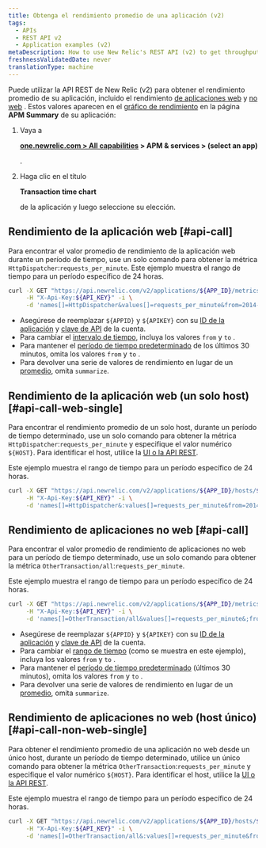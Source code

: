 ```yaml
---
title: Obtenga el rendimiento promedio de una aplicación (v2)
tags:
  - APIs
  - REST API v2
  - Application examples (v2)
metaDescription: How to use New Relic's REST API (v2) to get throughput values (similar to the Throughput chart on your APM Summary page) for web or non-web apps.
freshnessValidatedDate: never
translationType: machine
---
```


Puede utilizar la API REST de New Relic (v2) para obtener el rendimiento promedio de su aplicación, incluido el rendimiento [de aplicaciones web](/docs/using-new-relic/welcome-new-relic/getting-started/glossary#transaction) y [no web](/docs/using-new-relic/welcome-new-relic/getting-started/glossary#non-web-transaction) . Estos valores aparecen en el [gráfico de rendimiento](/docs/apm/applications-menu/monitoring/apm-overview-page-view-transaction-apdex-usage-data#overview_charts) en la página <DNT>**APM Summary**</DNT> de su aplicación:

1. Vaya a

   <DNT>**[one.newrelic.com > All capabilities](https://one.newrelic.com/all-capabilities) > APM & services > (select an app)**</DNT>

   .

2. Haga clic en el título

   <DNT>**Transaction time chart**</DNT>

   de la aplicación y luego seleccione su elección.

## Rendimiento de la aplicación web [#api-call]

Para encontrar el valor promedio de rendimiento de la aplicación web durante un período de tiempo, use un solo comando para obtener la métrica `HttpDispatcher`:`requests_per_minute`. Este ejemplo muestra el rango de tiempo para un período específico de 24 horas.

```bash
curl -X GET "https://api.newrelic.com/v2/applications/${APP_ID}/metrics/data.json" \
     -H "X-Api-Key:${API_KEY}" -i \
     -d 'names[]=HttpDispatcher&values[]=requests_per_minute&from=2014-02-21T23:59:00+00:00&to=2014-02-22T23:59:00+00:00&summarize=true'
```

* Asegúrese de reemplazar `${APPID}` y `${APIKEY}` con su [ID de la aplicación](/docs/apm/apis/requirements/identification-code) y [clave de API](/docs/apis/rest-api-v2/requirements/rest-api-key) de la cuenta.
* Para cambiar el [intervalo de tiempo](/docs/apm/apis/requirements/extracting-metric-data), incluya los valores `from` y `to` .
* Para mantener el [período de tiempo predeterminado](/docs/apm/apis/api-v2-examples/specifying-time-range-api-v2) de los últimos 30 minutos, omita los valores `from` y `to` .
* Para devolver una serie de valores de rendimiento en lugar de un [promedio](/docs/apm/apis/requirements/calculating-average-metric-values-summarize), omita `summarize`.

## Rendimiento de la aplicación web (un solo host) [#api-call-web-single]

Para encontrar el rendimiento promedio de un solo host, durante un período de tiempo determinado, use un solo comando para obtener la métrica `HttpDispatcher`:`requests_per_minute` y especifique el valor numérico `${HOST}`. Para identificar el host, utilice la [UI o la API REST](/docs/apis/rest-api-v2/requirements/listing-host-instance-application-server-ids#locating_host_id).

Este ejemplo muestra el rango de tiempo para un período específico de 24 horas.

```bash
curl -X GET "https://api.newrelic.com/v2/applications/${APP_ID}/hosts/${HOST}/metrics/data.json" \
     -H "X-Api-Key:${API_KEY}" -i \
     -d 'names[]=HttpDispatcher&:values[]=requests_per_minute&from=2014-02-21T23:59:00+00:00&to=2014-02-22T23:59:00+00:00&:summarize=true'
```

## Rendimiento de aplicaciones no web [#api-call]

Para encontrar el valor promedio de rendimiento de aplicaciones no web para un período de tiempo determinado, use un solo comando para obtener la métrica `OtherTransaction/all`:`requests_per_minute`.

Este ejemplo muestra el rango de tiempo para un período específico de 24 horas.

```bash
curl -X GET "https://api.newrelic.com/v2/applications/${APP_ID}/metrics/data.json" \
     -H "X-Api-Key:${API_KEY}" -i \
     -d 'names[]=OtherTransaction/all&values[]=requests_per_minute&;from=2014-02-21T23:59:00+00:00&to=2014-02-22T23:59:00+00:00&summarize=true'
```

* Asegúrese de reemplazar `${APPID}` y `${APIKEY}` con su [ID de la aplicación](/docs/apm/apis/requirements/identification-code) y [clave de API](/docs/apis/rest-api-v2/requirements/rest-api-key) de la cuenta.
* Para cambiar el [rango de tiempo](/docs/apm/apis/requirements/extracting-metric-data) (como se muestra en este ejemplo), incluya los valores `from` y `to` .
* Para mantener el [período de tiempo predeterminado](/docs/apm/apis/api-v2-examples/specifying-time-range-api-v2) (últimos 30 minutos), omita los valores `from` y `to` .
* Para devolver una serie de valores de rendimiento en lugar de un [promedio](/docs/apm/apis/requirements/calculating-average-metric-values-summarize), omita `summarize`.

## Rendimiento de aplicaciones no web (host único) [#api-call-non-web-single]

Para obtener el rendimiento promedio de una aplicación no web desde un único host, durante un período de tiempo determinado, utilice un único comando para obtener la métrica `OtherTransaction`:`requests_per_minute` y especifique el valor numérico `${HOST}`. Para identificar el host, utilice la [UI o la API REST](/docs/apis/rest-api-v2/requirements/listing-host-instance-application-server-ids#locating_host_id).

Este ejemplo muestra el rango de tiempo para un período específico de 24 horas.

```bash
curl -X GET "https://api.newrelic.com/v2/applications/${APP_ID}/hosts/${HOST}/metrics/data.json" \
     -H "X-Api-Key:${API_KEY}" -i \
     -d 'names[]=OtherTransaction/all&:values[]=requests_per_minute&from=2014-02-21T23:59:00+00:00&to=2014-02-22T23:59:00+00:00&:summarize=true'
```